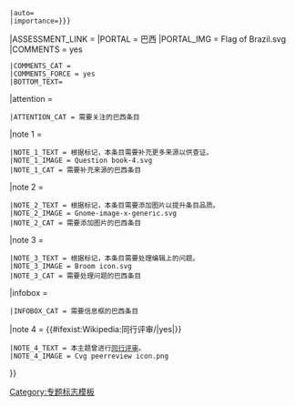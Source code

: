 {{WPBannerMeta
|PROJECT = 巴西
 |BANNER_NAME = Template:巴西專題
 |substcheck=<includeonly>{{subst:</includeonly><includeonly>substcheck}}</includeonly>
 |small={{{small|}}}
 |category={{{category|¬}}}
 |listas = {{{listas|}}}
|IMAGE_LEFT = Nuvola Brazilian flag.svg
 |IMAGE_LEFT_SMALL=
 |IMAGE_LEFT_LARGE=
|MAIN_ARTICLE = [[巴西]]相关主题
|QUALITY_SCALE = inline
 |class={{class mask|{{{class|{{{1|}}}}}}
|forceNA=yes
|category=yes
|disambig=yes
|portal=yes
|redirect=yes
|template=yes
|file=yes
|project=yes
|future=yes
|current=yes
|needed=yes
|merge=yes
}}
 |auto={{{auto|}}}
 |importance={{{importance|{{{2|}}}}}}
|ASSESSMENT_LINK = 
|PORTAL = 巴西
|PORTAL_IMG = Flag of Brazil.svg
|COMMENTS = yes
 |COMMENTS_CAT =
 |COMMENTS_FORCE = yes
 |BOTTOM_TEXT=
|attention = {{{attention|}}}
 |ATTENTION_CAT = 需要关注的巴西条目
|note 1 = {{{ref|}}}
 |NOTE_1_TEXT = 根据标记，本条目需要补充更多来源以供查证。
 |NOTE_1_IMAGE = Question book-4.svg
 |NOTE_1_CAT = 需要补充来源的巴西条目
|note 2 = {{{photo|}}}
 |NOTE_2_TEXT = 根据标记，本条目需要添加图片以提升条目品质。
 |NOTE_2_IMAGE = Gnome-image-x-generic.svg
 |NOTE_2_CAT = 需要添加图片的巴西条目
|note 3 = {{{problem|}}}
 |NOTE_3_TEXT = 根据标记，本条目需要处理编辑上的问题。
 |NOTE_3_IMAGE = Broom icon.svg
 |NOTE_3_CAT = 需要处理问题的巴西条目
|infobox = {{{needs-infobox|}}}
 |INFOBOX_CAT = 需要信息框的巴西条目
|note 4 = {{#ifexist:Wikipedia:同行评审/{{BASEPAGENAME}}|yes|}}
 |NOTE_4_TEXT = 本主题曾进行[[Wikipedia:同行评审/{{BASEPAGENAME}}|同行评审]]。
 |NOTE_4_IMAGE = Cvg peerreview icon.png
}}<noinclude>
{{documentation}}
[[Category:专题标志模板]]</noinclude>